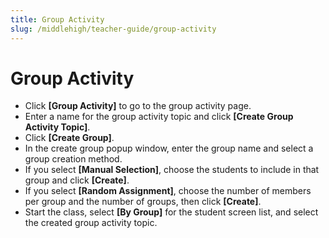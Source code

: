 ```yaml
---
title: Group Activity
slug: /middlehigh/teacher-guide/group-activity
---
```



# Group Activity

- Click **[Group Activity]** to go to the group activity page.
- Enter a name for the group activity topic and click **[Create Group Activity Topic]**.
- Click **[Create Group]**.
- In the create group popup window, enter the group name and select a group creation method.
- If you select **[Manual Selection]**, choose the students to include in that group and click **[Create]**.
- If you select **[Random Assignment]**, choose the number of members per group and the number of groups, then click **[Create]**.
- Start the class, select **[By Group]** for the student screen list, and select the created group activity topic.
